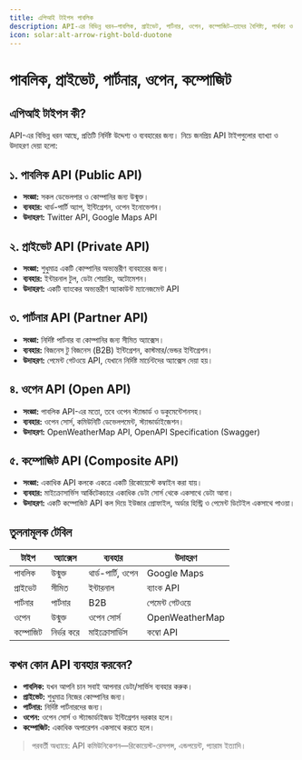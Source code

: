 ```yaml
---
title: এপিআই টাইপস পাবলিক
description: API-এর বিভিন্ন ধরন—পাবলিক, প্রাইভেট, পার্টনার, ওপেন, কম্পোজিট—তাদের বৈশিষ্ট্য, পার্থক্য ও ব্যবহারিক দৃষ্টান্ত।
icon: solar:alt-arrow-right-bold-duotone
---
```


# পাবলিক, প্রাইভেট, পার্টনার, ওপেন, কম্পোজিট

## এপিআই টাইপস কী?

API-এর বিভিন্ন ধরন আছে, প্রতিটি নির্দিষ্ট উদ্দেশ্য ও ব্যবহারের জন্য। নিচে জনপ্রিয় API টাইপগুলোর ব্যাখ্যা ও উদাহরণ দেয়া হলো:

## ১. পাবলিক API (Public API)
- **সংজ্ঞা:** সকল ডেভেলপার ও কোম্পানির জন্য উন্মুক্ত।
- **ব্যবহার:** থার্ড-পার্টি অ্যাপ, ইন্টিগ্রেশন, ওপেন ইনোভেশন।
- **উদাহরণ:** Twitter API, Google Maps API

## ২. প্রাইভেট API (Private API)
- **সংজ্ঞা:** শুধুমাত্র একটি কোম্পানির অভ্যন্তরীণ ব্যবহারের জন্য।
- **ব্যবহার:** ইন্টারনাল টুল, ডেটা শেয়ারিং, অটোমেশন।
- **উদাহরণ:** একটি ব্যাংকের অভ্যন্তরীণ অ্যাকাউন্ট ম্যানেজমেন্ট API

## ৩. পার্টনার API (Partner API)
- **সংজ্ঞা:** নির্দিষ্ট পার্টনার বা কোম্পানির জন্য সীমিত অ্যাক্সেস।
- **ব্যবহার:** বিজনেস টু বিজনেস (B2B) ইন্টিগ্রেশন, কাস্টমার/ভেন্ডর ইন্টিগ্রেশন।
- **উদাহরণ:** পেমেন্ট গেটওয়ে API, যেখানে নির্দিষ্ট মার্চেন্টদের অ্যাক্সেস দেয়া হয়।

## ৪. ওপেন API (Open API)
- **সংজ্ঞা:** পাবলিক API-এর মতো, তবে ওপেন স্ট্যান্ডার্ড ও ডকুমেন্টেশনসহ।
- **ব্যবহার:** ওপেন সোর্স, কমিউনিটি ডেভেলপমেন্ট, স্ট্যান্ডার্ডাইজেশন।
- **উদাহরণ:** OpenWeatherMap API, OpenAPI Specification (Swagger)

## ৫. কম্পোজিট API (Composite API)
- **সংজ্ঞা:** একাধিক API কলকে একত্রে একটি রিকোয়েস্টে কম্বাইন করা যায়।
- **ব্যবহার:** মাইক্রোসার্ভিস আর্কিটেকচারে একাধিক ডেটা সোর্স থেকে একসাথে ডেটা আনা।
- **উদাহরণ:** একটি কম্পোজিট API কল দিয়ে ইউজার প্রোফাইল, অর্ডার হিস্ট্রি ও পেমেন্ট ডিটেইল একসাথে পাওয়া।

## তুলনামূলক টেবিল

| টাইপ         | অ্যাক্সেস | ব্যবহার | উদাহরণ |
|--------------|----------|---------|---------|
| পাবলিক      | উন্মুক্ত  | থার্ড-পার্টি, ওপেন | Google Maps |
| প্রাইভেট    | সীমিত    | ইন্টারনাল | ব্যাংক API |
| পার্টনার    | পার্টনার | B2B      | পেমেন্ট গেটওয়ে |
| ওপেন        | উন্মুক্ত  | ওপেন সোর্স | OpenWeatherMap |
| কম্পোজিট    | নির্ভর করে | মাইক্রোসার্ভিস | কম্বো API |

## কখন কোন API ব্যবহার করবেন?
- **পাবলিক:** যখন আপনি চান সবাই আপনার ডেটা/সার্ভিস ব্যবহার করুক।
- **প্রাইভেট:** শুধুমাত্র নিজের কোম্পানির জন্য।
- **পার্টনার:** নির্দিষ্ট পার্টনারদের জন্য।
- **ওপেন:** ওপেন সোর্স ও স্ট্যান্ডার্ডাইজড ইন্টিগ্রেশন দরকার হলে।
- **কম্পোজিট:** একাধিক অপারেশন একসাথে করতে হলে।

> পরবর্তী অধ্যায়ে: API কমিউনিকেশন—রিকোয়েস্ট-রেসপন্স, এন্ডপয়েন্ট, প্যারাম ইত্যাদি।
